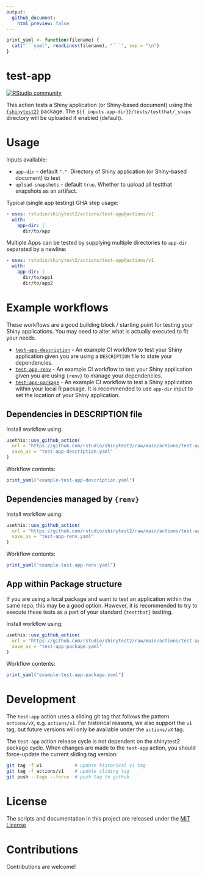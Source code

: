 ```yaml
---
output:
  github_document:
    html_preview: false
---
```


<!-- README.md is generated from README.Rmd. Please edit that file -->

````r
print_yaml <- function(filename) {
  cat("```yaml", readLines(filename), "```", sep = "\n")
}
````


# test-app

[![RStudio community](https://img.shields.io/badge/community-github--actions-blue?style=social&logo=rstudio&logoColor=75AADB)](https://community.rstudio.com/new-topic?category=Package%20development&tags=github-actions)

This action tests a Shiny application (or Shiny-based document) using the [`{shinytest2}`](https://github.com/rstudio/shinytest2) package. The `${{ inputs.app-dir}}/tests/testthat/_snaps` directory will be uploaded if enabled (default).

# Usage

Inputs available:

- `app-dir` - default `"."`. Directory of Shiny application (or Shiny-based document) to test
- `upload-snapshots` - default `true`. Whether to upload all testthat snapshots as an artifact.

Typical (single app testing) GHA step usage:

``` yaml
- uses: rstudio/shinytest2/actions/test-app@actions/v1
  with:
    app-dir: |
      dir/to/app
```

Multiple Apps can be tested by supplying multiple directories to `app-dir` separated by a newline:

```yaml
- uses: rstudio/shinytest2/actions/test-app@actions/v1
  with:
    app-dir: |
      dir/to/app1
      dir/to/app2
```


# Example workflows

These workflows are a good building block / starting point for testing your Shiny applications. You may need to alter what is actually executed to fit your needs.

- [`test-app-description`](#dependencies-in-description-file) - An example CI workflow to test your Shiny application given you are using a `DESCRIPTION` file to state your dependencies.
- [`test-app-renv`](#dependencies-managed-by-renv) - An example CI workflow to test your Shiny application given you are using `{renv}` to manage your dependencies.
- [`test-app-package`](#app-within-package-structure) - An example CI workflow to test a Shiny application within your local R package. It is recommended to use `app-dir` input to set the location of your Shiny application.


## Dependencies in DESCRIPTION file

Install workflow using:
```r
usethis::use_github_action(
  url = "https://github.com/rstudio/shinytest2/raw/main/actions/test-app/example-test-app-descrption.yaml",
  save_as = "test-app-description.yaml"
)
```

Workflow contents:

```r
print_yaml("example-test-app-description.yaml")
```

## Dependencies managed by `{renv}`

Install workflow using:
```r
usethis::use_github_action(
  url = "https://github.com/rstudio/shinytest2/raw/main/actions/test-app/example-test-app-renv.yaml",
  save_as = "test-app-renv.yaml"
)
```

Workflow contents:
```r
print_yaml("example-test-app-renv.yaml")
```

## App within Package structure

If you are using a local package and want to test an application within the same repo, this may be a good option. However, it is recommended to try to execute these tests as a part of your standard `{testthat}` testting.

Install workflow using:
```r
usethis::use_github_action(
  url = "https://github.com/rstudio/shinytest2/raw/main/actions/test-app/example-test-app-package.yaml",
  save_as = "test-app-package.yaml"
)
```

Workflow contents:
```r
print_yaml("example-test-app-package.yaml")
```

# Development

The `test-app` action uses a sliding git tag that follows the pattern `actions/vX`, e.g. `actions/v1`. For historical reasons, we also support the `v1` tag, but future versions will only be available under the `actions/vX` tag.

The `test-app` action release cycle is not dependent on the shinytest2 package cycle. When changes are made to the `test-app` action, you should force-update the current sliding tag version:

```bash
git tag -f v1            # update historical v1 tag
git tag -f actions/v1    # update sliding tag
git push --tags --force  # push tag to github
```

# License

The scripts and documentation in this project are released under the [MIT License](LICENSE)

# Contributions

Contributions are welcome!
